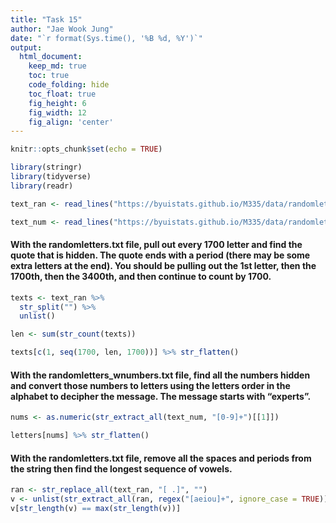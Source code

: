 ```yaml
---
title: "Task 15"
author: "Jae Wook Jung"
date: "`r format(Sys.time(), '%B %d, %Y')`"
output:
  html_document:  
    keep_md: true
    toc: true
    code_folding: hide
    toc_float: true
    fig_height: 6
    fig_width: 12
    fig_align: 'center'
---
```


```r
knitr::opts_chunk$set(echo = TRUE)
```

```r
library(stringr)
library(tidyverse)
library(readr)

text_ran <- read_lines("https://byuistats.github.io/M335/data/randomletters.txt")

text_num <- read_lines("https://byuistats.github.io/M335/data/randomletters_wnumbers.txt")

```

#### With the randomletters.txt file, pull out every 1700 letter and find the quote that is hidden. The quote ends with a period (there may be some extra letters at the end). You should be pulling out the 1st letter, then the 1700th, then the 3400th, and then continue to count by 1700. 

```r
texts <- text_ran %>% 
  str_split("") %>% 
  unlist()

len <- sum(str_count(texts))

texts[c(1, seq(1700, len, 1700))] %>% str_flatten()
```

#### With the randomletters_wnumbers.txt file, find all the numbers hidden and convert those numbers to letters using the letters order in the alphabet to decipher the message. The message starts with "experts".

```r
nums <- as.numeric(str_extract_all(text_num, "[0-9]+")[[1]])

letters[nums] %>% str_flatten()
```

#### With the randomletters.txt file, remove all the spaces and periods from the string then find the longest sequence of vowels.

```r
ran <- str_replace_all(text_ran, "[ .]", "")
v <- unlist(str_extract_all(ran, regex("[aeiou]+", ignore_case = TRUE)))
v[str_length(v) == max(str_length(v))]
```

